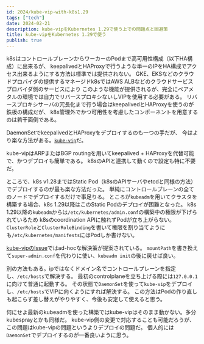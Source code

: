 ```yaml
---
id: 2024/kube-vip-with-k8s1.29
tags: ["tech"]
date: 2024-02-21
description: kube-vipをKubernetes 1.29で使う上での問題点と回避策
title: kube-vipをKubernetes 1.29で使う
publish: true
---
```


k8sはコントロールプレーンからワーカーのPodまで高可用性構成（以下HA構成）に出来るが、
keepalivedとHAProxyで行うような単一のIPをHA構成でアクセス出来るようにする方法は標準では提供されない。
GKE、EKSなどのクラウドプロバイダの提供するマネージドk8sではAWS ALBなどのクラウドサービスプロバイダ側のサービスにより
このような機能が提供されるが、完全にベアメタルの環境では自力でリバースプロキシないしVIPを使用する必要がある。
リバースプロキシサーバの冗長化まで行う場合はkeepalivedとHAProxyを使うのが鉄板の構成だが、
k8s管理外でかつ可用性を考慮したコンポーネントを用意するのは若干面倒である。

DaemonSetでkeepalivedとHAProxyをデプロイするのも一つの手だが、
今はより楽な方法がある。[`kube-vip`](https://kube-vip.io)だ。

kube-vipはARPまたはBGP routingを用いてkeepalived + HAProxyを代替可能で、かつデプロイも簡単である。
k8sのAPIと連携して動くので設定も特に不要だ。

ところで、k8s v1.28まではStatic Pod（k8sのAPIサーバやetcdと同様の方法）でデプロイするのが最も楽な方法だった。
単純にコントロールプレーンの全てのノードでデプロイするだけで事足りる。
ところが`kubeadm`を用いてクラスタを構築する場合、k8s 1.29以降はこのStatic Podのデプロイが困難となった。
k8s 1.29以降の`kubeadm`からは`/etc/kubernetes/admin.conf`の構築中の権限が下げられているため
k8sのcoordination APIに触れずPodが立ち上がらない。
`ClusterRole`と`ClusterRoleBinding`を書いて権限を割り当てようにも`/etc/kubernetes/manifests`にはPodしか書けない。

[kube-vipのIssue](https://github.com/kube-vip/kube-vip/issues/684#issuecomment-1864855405)ではad-hocな解決策が提案されている。
`mountPath`を書き換えて`super-admin.conf`を代わりに使い、`kubeadm init`の後に戻せば良い。

別の方法もある。ipではなくドメイン名でコントロールプレーンを指定し、`/etc/hosts`で解決する。
最初のcontrolplaneを立ち上げる際には`127.0.0.1`に向けて普通に起動する。
その状態で`DaemonSet`を使って`kube-vip`をデプロイし、`/etc/hosts`でVIPに向くようにすれば解決する。
この方法はPodの作り直しも起こらず差し替えがやりやすく、今後も安定して使えると思う。

何にせよ最新のkubeadmを使った構築ではkube-vipはそのまま動かない。多分kubesprayとかも同様だ。
kube-vip側の変更で対応することも可能だろうが、この問題はkube-vipの問題というよりデプロイの問題だ。
個人的には`DaemonSet`でデプロイするのが一番良いように思う。
